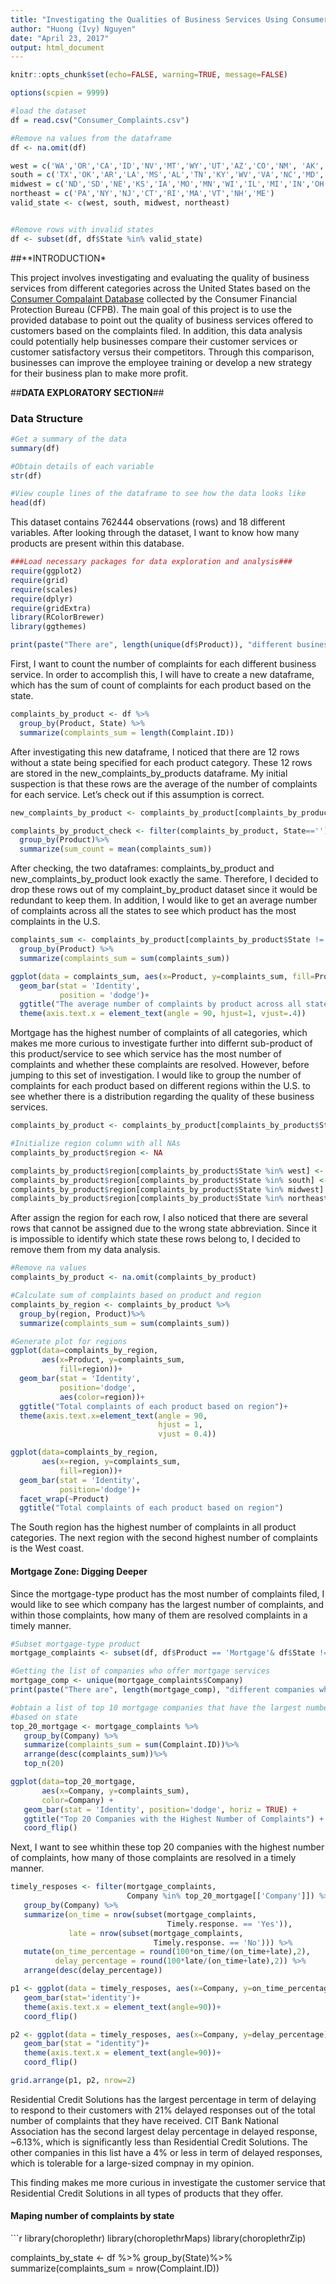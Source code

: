```yaml
---
title: "Investigating the Qualities of Business Services Using Consumer Complaints"
author: "Huong (Ivy) Nguyen"
date: "April 23, 2017"
output: html_document
---
```


```r
knitr::opts_chunk$set(echo=FALSE, warning=TRUE, message=FALSE)

options(scpien = 9999)

#load the dataset
df = read.csv("Consumer_Complaints.csv")

#Remove na values from the dataframe
df <- na.omit(df)

west = c('WA','OR','CA','ID','NV','MT','WY','UT','AZ','CO','NM', 'AK', 'HI')
south = c('TX','OK','AR','LA','MS','AL','TN','KY','WV','VA','NC','MD','DE','SC','GA','FL')
midwest = c('ND','SD','NE','KS','IA','MO','MN','WI','IL','MI','IN','OH')
northeast = c('PA','NY','NJ','CT','RI','MA','VT','NH','ME')
valid_state <- c(west, south, midwest, northeast)


#Remove rows with invalid states
df <- subset(df, df$State %in% valid_state)
```


##**INTRODUCTION*

This project involves investigating and evaluating the quality of business services from different categories across the United States based on the [Consumer Compalaint Database](https://catalog.data.gov/dataset/consumer-complaint-database#topic=consumer_navigation) collected by the Consumer Financial Protection Bureau (CFPB). The main goal of this project is to use the provided database to point out the quality of business services offered to customers based on the complaints filed. In addition, this data analysis could potentially help businesses compare their customer services or customer satisfactory versus their competitors. Through this comparison, businesses can improve the employee training or develop a new strategy for their business plan to make more profit.   

##**DATA EXPLORATORY SECTION**##

### Data Structure

```r
#Get a summary of the data
summary(df)

#Obtain details of each variable
str(df)

#View couple lines of the dataframe to see how the data looks like
head(df)
```

This dataset contains 762444 observations (rows) and 18 different variables. After looking through the dataset, I want to know how many products are present within this database. 

```r
###Load necessary packages for data exploration and analysis###
require(ggplot2)
require(grid)
require(scales)
require(dplyr)
require(gridExtra)
library(RColorBrewer)
library(ggthemes)
```

```r
print(paste("There are", length(unique(df$Product)), "different business services in this dataset."))
```

First, I want to count the number of complaints for each different business service. In order to accomplish this, I will have to create a new dataframe, which has the sum of count of complaints for each product based on the state. 

```r
complaints_by_product <- df %>%
  group_by(Product, State) %>%
  summarize(complaints_sum = length(Complaint.ID))
```

After investigating this new dataframe, I noticed that there are 12 rows without a state being specified for each product category. These 12 rows are stored in the new_complaints_by_products dataframe. My initial suspection is that these rows are the average of the number of complaints for each service. Let's check out if this assumption is correct.

```r
new_complaints_by_product <- complaints_by_product[complaints_by_product$State == '',]

complaints_by_product_check <- filter(complaints_by_product, State=='') %>%
  group_by(Product)%>%
  summarize(sum_count = mean(complaints_sum))
```

After checking, the two dataframes: complaints_by_product and new_complaints_by_product look exactly the same. Therefore, I decided to drop these rows out of my complaint_by_product dataset since it would be redundant to keep them. In addition, I would like to get an average number of complaints across all the states to see which product has the most complaints in the U.S.

```r
complaints_sum <- complaints_by_product[complaints_by_product$State != '',]%>%
  group_by(Product) %>%
  summarize(complaints_sum = sum(complaints_sum))

ggplot(data = complaints_sum, aes(x=Product, y=complaints_sum, fill=Product))+
  geom_bar(stat = 'Identity',
           position = 'dodge')+
  ggtitle("The average number of complaints by product across all states in the U.S.")+
  theme(axis.text.x = element_text(angle = 90, hjust=1, vjust=.4))
```

Mortgage has the highest number of complaints of all categories, which makes me more curious to investigate further into differnt sub-product of this product/service to see which service has the most number of complaints and whether these complaints are resolved. However, before jumping to this set of investigation. I would like to group the number of complaints for each product based on different regions within the U.S. to see whether there is a distribution regarding the quality of these business services. 

```r
complaints_by_product <- complaints_by_product[complaints_by_product$State != '',]

#Initialize region column with all NAs 
complaints_by_product$region <- NA

complaints_by_product$region[complaints_by_product$State %in% west] <-'West'
complaints_by_product$region[complaints_by_product$State %in% south] <-'South'
complaints_by_product$region[complaints_by_product$State %in% midwest] <-'Midwest'
complaints_by_product$region[complaints_by_product$State %in% northeast] <-'Northeast'
```

After assign the region for each row, I also noticed that there are several rows that cannot be assigned due to the wrong state abbreviation. Since it is impossible to identify which state these rows belong to, I decided to remove them from my data analysis. 

```r
#Remove na values 
complaints_by_product <- na.omit(complaints_by_product)

#Calculate sum of complaints based on product and region
complaints_by_region <- complaints_by_product %>%
  group_by(region, Product)%>%
  summarize(complaints_sum = sum(complaints_sum))

#Generate plot for regions
ggplot(data=complaints_by_region, 
       aes(x=Product, y=complaints_sum, 
           fill=region))+
  geom_bar(stat = 'Identity',
           position='dodge', 
           aes(color=region))+
  ggtitle("Total complaints of each product based on region")+
  theme(axis.text.x=element_text(angle = 90, 
                                 hjust = 1, 
                                 vjust = 0.4))

ggplot(data=complaints_by_region, 
       aes(x=region, y=complaints_sum, 
           fill=region))+
  geom_bar(stat = 'Identity',
           position='dodge')+
  facet_wrap(~Product)
  ggtitle("Total complaints of each product based on region")
```

The South region has the highest number of complaints in all product categories. The next region with the second highest number of complaints is the West coast.

#### Mortgage Zone: Digging Deeper

Since the mortgage-type product has the most number of complaints filed, I would like to see which company has the largest number of complaints, and within those complaints, how many of them are resolved complaints in a timely manner. 

```r
#Subset mortgage-type product
mortgage_complaints <- subset(df, df$Product == 'Mortgage'& df$State != '')

#Getting the list of companies who offer mortgage services 
mortgage_comp <- unique(mortgage_complaints$Company)
print(paste("There are", length(mortgage_comp), "different companies which offer mortgage services"))

#obtain a list of top 10 mortgage companies that have the largest number of complaints 
#based on state
top_20_mortgage <- mortgage_complaints %>%
   group_by(Company) %>%
   summarize(complaints_sum = sum(Complaint.ID))%>%
   arrange(desc(complaints_sum))%>%
   top_n(20)

ggplot(data=top_20_mortgage, 
       aes(x=Company, y=complaints_sum), 
       color=Company) +
   geom_bar(stat = 'Identity', position='dodge', horiz = TRUE) +
   ggtitle("Top 20 Companies with the Highest Number of Complaints") +
   coord_flip()
```

Next, I want to see whithin these top 20 companies with the highest number of complaints, how many of those complaints are resolved in a timely manner. 

```r
timely_resposes <- filter(mortgage_complaints, 
                          Company %in% top_20_mortgage[['Company']]) %>%
   group_by(Company) %>%
   summarize(on_time = nrow(subset(mortgage_complaints,
                                   Timely.response. == 'Yes')), 
             late = nrow(subset(mortgage_complaints, 
                                Timely.response. == 'No'))) %>%
   mutate(on_time_percentage = round(100*on_time/(on_time+late),2),
          delay_percentage = round(100*late/(on_time+late),2)) %>%
   arrange(desc(delay_percentage))

p1 <- ggplot(data = timely_resposes, aes(x=Company, y=on_time_percentage))+
   geom_bar(stat='identity')+
   theme(axis.text.x = element_text(angle=90))+
   coord_flip()

p2 <- ggplot(data = timely_resposes, aes(x=Company, y=delay_percentage))+
   geom_bar(stat = "identity")+
   theme(axis.text.x = element_text(angle=90))+
   coord_flip()

grid.arrange(p1, p2, nrow=2)
```

Residential Credit Solutions has the largest percentage in term of delaying to respond to their customers with 21% delayed responses out of the total number of complaints that they have received. CIT Bank National Association has the second largest delay percentage in delayed response, ~6.13%, which is significantly less than Residential Credit Solutions. The other companies in this list have a 4% or less in term of delayed responses, which is tolerable for a large-sized compnay in my opinion. 

This finding makes me more curious in investigate the customer service that Residential Credit Solutions in all types of products that they offer. 

#### Maping number of complaints by state

```r
library(choroplethr)
library(choroplethrMaps)
library(choroplethrZip)

complaints_by_state <- df %>%
  group_by(State)%>%
  summarize(complaints_sum = nrow(Complaint.ID))
